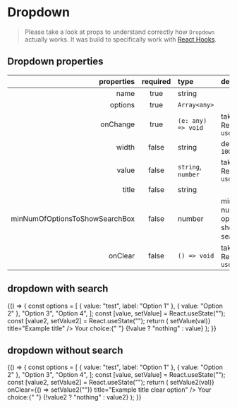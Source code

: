 
<Meta title="Forms/Dropdown" component={Dropdown} />

# Dropdown

> Please take a look at props to understand correctly how `Dropdown` actually works. It was build to specifically work with [React Hooks](https://reactjs.org/docs/hooks-intro.html).

## Dropdown properties

|                     properties | required | type                                     | description                                  |
| -----------------------------: | :------: | :--------------------------------------- | :------------------------------------------- |
|                           name |   true   | string                                   |                                              |
|                        options |   true   | `Array<any>`                             |                                              |
|                       onChange |   true   | `(e: any) => void`                       | taken from Reacts `useState()`               |
|                          width |  false   | string                                   | default: `100%`                              |
|                          value |  false   | <code>string</code>, <code>number</code> | taken from Reacts `useState()`               |
|                          title |  false   | string                                   |                                              |
| minNumOfOptionsToShowSearchBox |  false   | number                                   | minimum number of options to show search box |
|                        onClear |  false   | `() => void`                             | taken from Reacts `useState()`               |

## dropdown with search

<Preview>
  <Story name="dropdown">
    {() => {
      const options = [
        { value: "test", label: "Option 1" },
        { value: "Option 2" },
        "Option 3",
        "Option 4",
      ];
      const [value, setValue] = React.useState("");
      const [value2, setValue2] = React.useState("");
      return (
        <GnuiContainer>
          <Dropdown
            name="Select an option"
            options={options}
            value={value}
            width="15rem"
            minNumOfOptionsToShowSearchBox={4}
            onChange={(val) => setValue(val)}
            title="Example title"
          />
          <Text>
            Your choice:{" "}
            <Text tag="span" weight="medium">
              {!value ? "nothing" : value}
            </Text>
          </Text>
          <Spacer height="8rem" />
        </GnuiContainer>
      );
    }}
  </Story>
</Preview>

## dropdown without search

<Preview>
  <Story name="dropdown without search">
    {() => {
      const options = [
        { value: "test", label: "Option 1" },
        { value: "Option 2" },
        "Option 3",
        "Option 4",
      ];
      const [value, setValue] = React.useState("");
      const [value2, setValue2] = React.useState("");
      return (
        <GnuiContainer>
          <Dropdown
            name="Select an option"
            options={options}
            value={value2}
            minNumOfOptionsToShowSearchBox={10}
            width="15rem"
            onChange={(val) => setValue2(val)}
            onClear={() => setValue2("")}
            title="Example title clear option"
          />
          <Text>
            Your choice:{" "}
            <Text tag="span" weight="medium">
              {!value2 ? "nothing" : value2}
            </Text>
          </Text>
          <Spacer height="8rem" />
        </GnuiContainer>
      );
    }}
  </Story>
</Preview>
